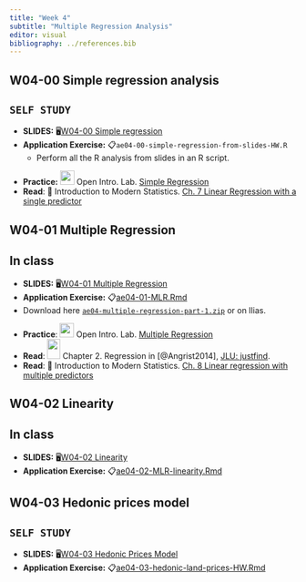 ```yaml
---
title: "Week 4"
subtitle: "Multiple Regression Analysis"
editor: visual
bibliography: ../references.bib
---
```


## W04-00 Simple regression analysis

::: callout-important
## `SELF STUDY`

-   **SLIDES:** 🖥[W04-00 Simple regression](/slides/10-simple-regression/10-simple-regression.html)
-   **Application Exercise:** 📋`ae04-00-simple-regression-from-slides-HW.R`
    -   Perform all the R analysis from slides in an R script.
:::

-   **Practice:** ![](https://openintrostat.github.io/oilabs-tidy/logo/logo-square.png){width="25"} Open Intro. Lab. [Simple Regression](https://openintrostat.github.io/oilabs-tidy/08_simple_regression/simple_regression.html)
-   **Read**: 📖 Introduction to Modern Statistics. [Ch. 7 Linear Regression with a single predictor](https://openintro-ims.netlify.app/model-slr.html#model-slr)

## W04-01 Multiple Regression

::: callout-tip
## In class

-   **SLIDES:** 🖥[W04-01 Multiple Regression](/slides/30-multiple-regression/multiple-regression.html)
-   **Application Exercise:** 📋[ae04-01-MLR.Rmd](/ae/ae04-multiple-regression-part-1/ae04-01-MLR.html)
-   Download here [`ae04-multiple-regression-part-1.zip`](https://github.com/EBukin/mp223-2022-aem-R-public/raw/main/ae/ae04-multiple-regression-part-1.zip) or on Ilias.
:::

-   **Practice**: ![](https://openintrostat.github.io/oilabs-tidy/logo/logo-square.png){width="25"} Open Intro. Lab. [Multiple Regression](https://openintrostat.github.io/oilabs-tidy/09_multiple_regression/multiple_regression.html)
-   **Read**: ![](http://www.masteringmetrics.com/wp-content/themes/easybakeV2/img/book.png){width="23" height="35"} Chapter 2. Regression in [@Angrist2014], [JLU: justfind](https://hds.hebis.de/ubgi/Record/HEB35797798X).
-   **Read**: 📖 Introduction to Modern Statistics. [Ch. 8 Linear regression with multiple predictors](https://openintro-ims.netlify.app/model-mlr.html#model-mlr)

## W04-02 Linearity

::: callout-tip
## In class

-   **SLIDES:** 🖥[W04-02 Linearity](/slides/30-multiple-regression/linearity.html)
-   **Application Exercise:** 📋[ae04-02-MLR-linearity.Rmd](/ae/ae04-multiple-regression-part-1/ae04-02-MLR-linearity.html)
:::

## W04-03 Hedonic prices model

::: callout-important
## `SELF STUDY`

-   **SLIDES:** 🖥[W04-03 Hedonic Prices Model](/slides/30-multiple-regression/hedonic-regression.html)
-   **Application Exercise:** 📋[ae04-03-hedonic-land-prices-HW.Rmd](/ae/ae04-multiple-regression-part-1/ae04-03-hedonic-land-prices-HW.html)
:::
